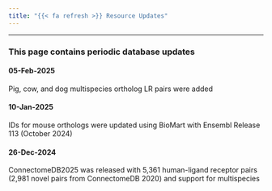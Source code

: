 ```yaml
---
title: "{{< fa refresh >}} Resource Updates"
---
```


---

### This page contains periodic database updates

#### 05-Feb-2025 {#05-Feb-2025}
Pig, cow, and dog multispecies ortholog LR pairs were added

#### 10-Jan-2025 {#10-Jan-2025}
IDs for mouse orthologs were updated using BioMart with Ensembl Release 113 (October 2024)

#### 26-Dec-2024 {#26-Dec-2024}
ConnectomeDB2025 was released with 5,361 human-ligand receptor pairs (2,981 novel pairs from ConnectomeDB 2020) and support for multispecies







